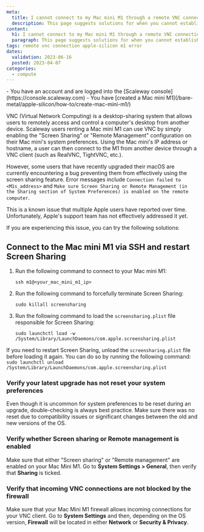 ```yaml
---
meta:
  title: I cannot connect to my Mac mini M1 through a remote VNC connection
  description: This page suggests solutions for when you cannot establish a remote VNC connection to your Mac mini M1
content:
  h1: I cannot connect to my Mac mini M1 through a remote VNC connection
  paragraph: This page suggests solutions for when you cannot establish a remote VNC connection to your Mac mini M1
tags: remote vnc connection apple-silicon m1 error 
dates:
  validation: 2023-06-16
  posted: 2023-04-07
categories:
  - compute
---
```


<Macro id="iam-requirements" />

<Message type="requirement">
  - You have an account and are logged into the [Scaleway console](https://console.scaleway.com)
  - You have [created a Mac mini M1](/bare-metal/apple-silicon/how-to/create-mac-mini-m1/)
</Message>

VNC (Virtual Network Computing) is a desktop-sharing system that allows users to remotely access and control a computer's desktop from another device. Scaleway users renting a Mac mini M1 can use VNC by simply enabling the "Screen Sharing" or "Remote Management" configuration on their Mac mini's system preferences. Using the Mac mini's IP address or hostname, a user can then connect to the M1 from another device through a VNC client (such as RealVNC, TightVNC, etc.).

However, some users that have recently upgraded their macOS are currently encountering a bug preventing them from effectively using the screen sharing feature. Error messages include `Connection failed to <M1s_address>` and `Make sure Screen Sharing or Remote Management (in the Sharing section of System Preferences) is enabled on the remote computer`.

<Message type="note">
  This is a known issue that multiple Apple users have reported over time. Unfortunately, Apple's support team has not effectively addressed it yet.
</Message>

If you are experiencing this issue, you can try the following solutions:

## Connect to the Mac mini M1 via SSH and restart Screen Sharing

1. Run the following command to connect to your Mac mini M1:
    ```
    ssh m1@<your_mac_mini_m1_ip>
    ```

2. Run the following command to forcefully terminate Screen Sharing:
    ```
    sudo killall screensharing
    ```

3. Run the following command to load the `screensharing.plist` file responsible for Screen Sharing: 
    ```
    sudo launchctl load -w /System/Library/LaunchDaemons/com.apple.screensharing.plist
    ```

If you need to restart Screen Sharing, unload the `screensharing.plist` file before loading it again. You can do so by running the following command:
    ```
    sudo launchctl unload /System/Library/LaunchDaemons/com.apple.screensharing.plist
    ```

### Verify your latest upgrade has not reset your system preferences

Even though it is uncommon for system preferences to be reset during an upgrade, double-checking is always best practice. Make sure there was no reset due to compatibility issues or significant changes between the old and new versions of the OS.

### Verify whether Screen sharing or Remote management is enabled

Make sure that either "Screen sharing" or "Remote management" are enabled on your Mac Mini M1. Go to **System Settings > General**, then verify that **Sharing** is ticked. 

### Verify that incoming VNC connections are not blocked by the firewall

Make sure that your Mac Mini M1 firewall allows incoming connections for your VNC client. Go to **System Settings** and then, depending on the OS version, **Firewall** will be located in either **Network** or **Security & Privacy**.
